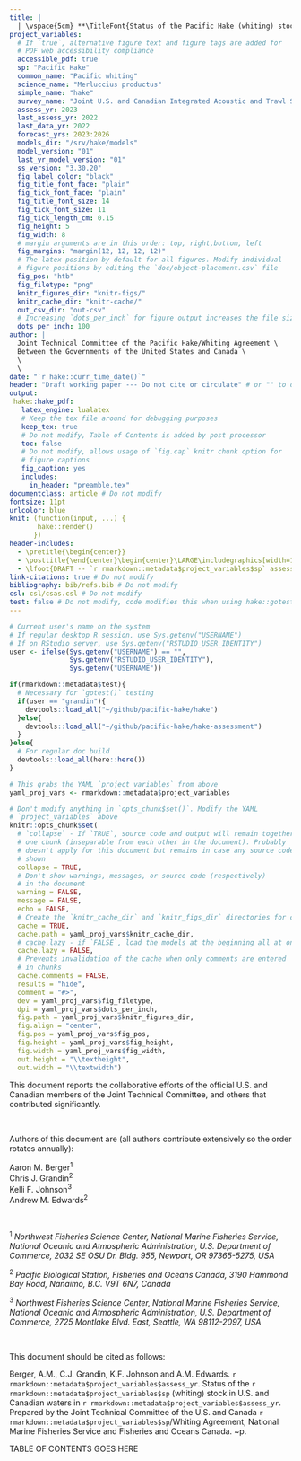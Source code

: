 ```yaml
---
title: |
  | \vspace{5cm} **\TitleFont{Status of the Pacific Hake (whiting) stock in U.S. and Canadian waters in `r rmarkdown::metadata$project_variables$assess_yr`}**
project_variables:
  # If `true`, alternative figure text and figure tags are added for
  # PDF web accessibility compliance
  accessible_pdf: true
  sp: "Pacific Hake"
  common_name: "Pacific whiting"
  science_name: "Merluccius productus"
  simple_name: "hake"
  survey_name: "Joint U.S. and Canadian Integrated Acoustic and Trawl Survey"
  assess_yr: 2023
  last_assess_yr: 2022
  last_data_yr: 2022
  forecast_yrs: 2023:2026
  models_dir: "/srv/hake/models"
  model_version: "01"
  last_yr_model_version: "01"
  ss_version: "3.30.20"
  fig_label_color: "black"
  fig_title_font_face: "plain"
  fig_tick_font_face: "plain"
  fig_title_font_size: 14
  fig_tick_font_size: 11
  fig_tick_length_cm: 0.15
  fig_height: 5
  fig_width: 8
  # margin arguments are in this order: top, right,bottom, left
  fig_margins: "margin(12, 12, 12, 12)"
  # The latex position by default for all figures. Modify individual
  # figure positions by editing the `doc/object-placement.csv` file
  fig_pos: "htb"
  fig_filetype: "png"
  knitr_figures_dir: "knitr-figs/"
  knitr_cache_dir: "knitr-cache/"
  out_csv_dir: "out-csv"
  # Increasing `dots_per_inch` for figure output increases the file size a LOT
  dots_per_inch: 100
author: |
  Joint Technical Committee of the Pacific Hake/Whiting Agreement \
  Between the Governments of the United States and Canada \
  \
  \
date: "`r hake::curr_time_date()`"
header: "Draft working paper --- Do not cite or circulate" # or "" to omit
output:
 hake::hake_pdf:
   latex_engine: lualatex
   # Keep the tex file around for debugging purposes
   keep_tex: true
   # Do not modify, Table of Contents is added by post processor
   toc: false
   # Do not modify, allows usage of `fig.cap` knitr chunk option for
   # figure captions
   fig_caption: yes
   includes:
     in_header: "preamble.tex"
documentclass: article # Do not modify
fontsize: 11pt
urlcolor: blue
knit: (function(input, ...) {
       hake::render()
      })
header-includes:
  - \pretitle{\begin{center}}
  - \posttitle{\end{center}\begin{center}\LARGE\includegraphics[width=12cm]{main-figures/hake-picture.png}\\[\bigskipamount]\end{center}}
  - \lfoot{DRAFT -- `r rmarkdown::metadata$project_variables$sp` assessment `r rmarkdown::metadata$project_variables$assess_yr`}
link-citations: true # Do not modify
bibliography: bib/refs.bib # Do not modify
csl: csl/csas.csl # Do not modify
test: false # Do not modify, code modifies this when using hake::gotest()
---
```


```r

# Current user's name on the system
# If regular desktop R session, use Sys.getenv("USERNAME")
# If on RStudio server, use Sys.getenv("RSTUDIO_USER_IDENTITY")
user <- ifelse(Sys.getenv("USERNAME") == "",
               Sys.getenv("RSTUDIO_USER_IDENTITY"),
               Sys.getenv("USERNAME"))

if(rmarkdown::metadata$test){
  # Necessary for `gotest()` testing
  if(user == "grandin"){
    devtools::load_all("~/github/pacific-hake/hake")
  }else{
    devtools::load_all("~/github/pacific-hake/hake-assessment")
  }
}else{
  # For regular doc build
  devtools::load_all(here::here())
}

# This grabs the YAML `project_variables` from above
yaml_proj_vars <- rmarkdown::metadata$project_variables

# Don't modify anything in `opts_chunk$set()`. Modify the YAML
# `project_variables` above
knitr::opts_chunk$set(
  # `collapse` - If `TRUE`, source code and output will remain together in
  # one chunk (inseparable from each other in the document). Probably
  # doesn't apply for this document but remains in case any source code is
  # shown
  collapse = TRUE,
  # Don't show warnings, messages, or source code (respectively)
  # in the document
  warning = FALSE,
  message = FALSE,
  echo = FALSE,
  # Create the `knitr_cache_dir` and `knitr_figs_dir` directories for caching
  cache = TRUE,
  cache.path = yaml_proj_vars$knitr_cache_dir,
  # cache.lazy - if `FALSE`, load the models at the beginning all at once
  cache.lazy = FALSE,
  # Prevents invalidation of the cache when only comments are entered
  # in chunks
  cache.comments = FALSE,
  results = "hide",
  comment = "#>",
  dev = yaml_proj_vars$fig_filetype,
  dpi = yaml_proj_vars$dots_per_inch,
  fig.path = yaml_proj_vars$knitr_figures_dir,
  fig.align = "center",
  fig.pos = yaml_proj_vars$fig_pos,
  fig.height = yaml_proj_vars$fig_height,
  fig.width = yaml_proj_vars$fig_width,
  out.height = "\\textheight",
  out.width = "\\textwidth")
```

\newpage

This document reports the collaborative efforts of the official U.S. and
Canadian members of the Joint Technical Committee, and others that
contributed significantly.

\

Authors of this document are (all authors contribute extensively so the order rotates annually):
<!-- Note that there are two spaces at the end of the following four author lines -->

Aaron M. Berger^1^  
Chris J. Grandin^2^  
Kelli F. Johnson^3^  
Andrew M. Edwards^2^  

\

^1^ *Northwest Fisheries Science Center, National Marine
  Fisheries Service, National Oceanic and Atmospheric Administration,
  U.S. Department of Commerce, 2032 SE OSU Dr. Bldg. 955, Newport, OR
  97365-5275, USA*

^2^ *Pacific Biological Station, Fisheries and Oceans Canada,
  3190 Hammond Bay Road, Nanaimo, B.C. V9T 6N7, Canada*

^3^ *Northwest Fisheries Science Center, National Marine Fisheries
  Service, National Oceanic and Atmospheric Administration, U.S. Department of
  Commerce, 2725 Montlake Blvd. East, Seattle, WA 98112-2097, USA*

\

This document should be cited as follows:

Berger, A.M., C.J. Grandin, K.F. Johnson and A.M. Edwards.
`r rmarkdown::metadata$project_variables$assess_yr`. Status of the
`r rmarkdown::metadata$project_variables$sp` (whiting) stock in U.S. and
Canadian waters in `r rmarkdown::metadata$project_variables$assess_yr`.
Prepared by the Joint Technical Committee of the U.S. and Canada
`r rmarkdown::metadata$project_variables$sp`/Whiting Agreement, National
Marine Fisheries Service and Fisheries and Oceans Canada.
\pageref{LastPage}~p.


TABLE OF CONTENTS GOES HERE

